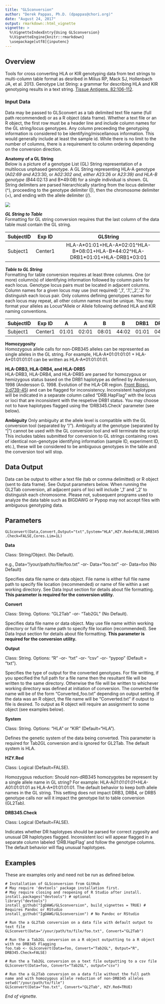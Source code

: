 ```yaml
---
title: "GLSconversion"
author: "Derek Pappas, Ph.D. (dpappas@chori.org)"
date: "August 24, 2017"
output: rmarkdown::html_vignette
vignette: >
  %\VignetteIndexEntry{Using GLSconversion}
  %\VignetteEngine{knitr::rmarkdown}
  \usepackage[utf8]{inputenc}
---
```


## Overview

Tools for cross converting HLA or KIR genotyping data from text strings to multi-column table format as desribed in Milius RP, Mack SJ, Hollenbach JA, et al. 2013. Genotype List String: a grammar for describing HLA and KIR genotyping results in a text string. [Tissue Antigens. 82:106-112](http://www.ncbi.nlm.nih.gov/pubmed/23849068). 

### Input Data

Data may be passed to GLSconvert as a tab delimited text file name (full path recommended) or as a R object (data frame). Whether a text file or an R object, the first row must be a header line and include column names for the GL string/locus genotypes. Any column preceeding the genotyping information is considered to be identifying/miscellanous information. This would generally include at least the sample id. While there is no limit to the number of columns, there is a requirement to column ordering depending on the conversion direction.  

**Anatomy of a GL String**  
Below is a picture of a genotype List (GL) String representation of a multilocus unphased genotype. A GL String representing HLA-A genotype (A*02:69 and A*23:30, or A*02:302 and, either A*23:26 or A*23:39) and HLA-B genotype (B*44:02:13 and B*49:08) for a single individual is shown. GL String delimiters are parsed hierarchically starting from the locus delimiter (^), proceeding to the genotype delimiter (|), then the chromosome delimiter (+), and ending with the allele delimiter (/).


![](https://www.ncbi.nlm.nih.gov/pmc/articles/PMC3715123/bin/tan0082-0106-f1.jpg)
  

_**GL String to Table**_  
Formatting for GL string conversion requires that the last column of the data table must contain the GL string.

|SubjectID |Exp ID  |GLString                                       |
|----------|:------:|:---------------------------------------------:|
|Subject1  |Center1 |HLA-A\*01:01+HLA-A\*02:01\^HLA-B\*08:01+HLA-B\*44:02\^HLA-DRB1\*01:01+HLA-DRB1\*03:01 |


_**Table to GL String**_  
Formatting for table conversion requires at least three columns. One (or more) column(s) of identifying information followed by column pairs for each locus. Genotype locus pairs must be located in adjacent columns. Column names for a given locus may use (not required) '_1', '.1','_2','.2' to distinguish each locus pair. Only columns defining genotypes names for each locus may repeat, all other column names must be unique. You may format your alleles as Locus*Allele or Allele following defined HLA and KIR naming conventions. 

|SubjectID |Exp ID  |   A   |   A   |   B   |   B   | DRB1  | DRB1  | DRB3  | DRB3  |
|----------|:------:|:-----:|:-----:|:-----:|:-----:|:-----:|:-----:|:-----:|:-----:|
|Subject1  |Center1 |01:01  |02:01  |08:01  |44:02  |01:01  |04:01  |       |       |


**Homozygosity**  
Homozygous allele calls for non-DRB345 alleles can be represented as single alleles in the GL string. For example, HLA-A\*01:01:01:01 + HLA-A\*01:01:01:01 can be written as HLA-A*01:01:01:01.  

**HLA-DRB3, HLA-DRB4, and HLA-DRB5**  
HLA-DRB3, HLA-DRB4, and HLA-DRB5 are parsed for homozygous or hemizygous status based on the DRB1 haplotype as defined by Andersson, 1998 (Andersson G. 1998. Evolution of the HLA-DR region. [Front Biosci. 3:d739-45](http://www.ncbi.nlm.nih.gov/pubmed/9675159)) and can be flagged for inconsistency. Inconsistent haplotypes will be indicated in a separate column called "DRB.HapFlag" with the locus or loci that are inconsistent with the respetive DRB1 status. You may choose not to have haplotypes flagged using the 'DRB345.Check' parameter (see below).

**Ambiguity**
Only ambiguity at the allele level is compatible with the GL conversion tool (separated by "/"). Ambiguity at the genotype (separated by "|") cannot be used with the GL conversion tool and will terminate the script. This includes tables submitted for conversion to GL strings containing rows of identical non-genotype identifying information (sample ID, experiment ID, etc.), these will be considered to be ambiguous genotypes in the table and the conversion tool will stop.

## Data Output

Data can be output to either a text file (tab or comma delimitted) or R object (sent to data frame). See Output parameters below. When running the GL2Tab conversion, all adjacent pairs of loci will include '_1' and '_2' to distinguish each chromosome. Please not, subsequent programs used to analyze the data table such as BIGDAWG or Pypop may not accept files with ambiguous genotyping data.


## Parameters

`GLSconvert(Data,Convert,Output="txt",System="HLA",HZY.Red=FALSE,DRB345.Check=FALSE,Cores.Lim=1L)`

**Data**

Class: String/Object. (No Default).

e.g., Data="/your/path/to/file/foo.txt" -or- Data="foo.txt" -or- Data=foo (No Default)

Specifies data file name or data object. File name is either full file name path to specify file location (recommended) or name of file within a set working directory. See Data Input section for details about file formatting. **This parameter is required for the conversion utility.**  

**Convert**

Class: String. Options: "GL2Tab" -or- "Tab2GL" (No Default).

Specifies data file name or data object. May use file name within working directory or full file name path to specify file location (recommended). See Data Input section for details about file formatting. **This parameter is required for the conversion utility.**  

**Output**

Class: String. Options: "R" -or- "txt" -or- "csv" -or- "pypop" (Default = "txt").

Specifies the type of output for the converted genotypes. For file writting, if you specified the full path for a file name then the resultant file will be written to the same directory. Otherwise the file will be written to whichever working directory was defined at initiation of conversion. The converted file name will be of the form "Converted_foo.txt" depending on output setting. If the data was an R object, the file name will be "Converted.txt" if output to file is desired. To output as R object will require an assignment to some object (see examples below).

**System**

Class: String. Options: "HLA" or "KIR" (Default="HLA").

Defines the genetic system of the data being converted. This parameter is required for Tab2GL conversion and is ignored for GL2Tab. The default system is HLA.

**HZY.Red**

Class: Logical (Default=FALSE).

Homozygous reduction: Should non-dRB345 homozygotes be represent by a single allele name in GL string? For example: HLA-A*01:01:01:01+HLA-A*01:01:01:01 as HLA-A*01:01:01:01. The default behavior to keep both allele names in the GL string. This setting does not impact DRB3, DRB4, or DRB5 genotype calls nor will it impact the genotype list to table conversion (GL2Tab).  

**DRB345.Check**

Class: Logical (Default=FALSE).

Indicates whether DR haplotypes should be parsed for correct zygosity and unusual DR haplotypes flagged. Inconsistent loci will appear flagged in a separate column labeled 'DRB.HapFlag' and follow the genotype columns. The default behavior will flag unusual haplotypes.

## Examples

These are examples only and need not be run as defined below.

```
# Installation of GLSconversion from GitHub
# May require 'devtools' package installation first.
# May require closing and reopening of R Studio after install.
install.packages("devtools") # optional
library("devtools")
install_github("IgDAWG/GLSconversion", build_vignettes = TRUE) # Requires Pandoc or RStudio
install_github("IgDAWG/GLSconversion") # No Pandoc or RStudio

# Run the a GL2Tab conversion on a data file with default output to text file
GLSconvert(Data="/your/path/to/file/foo.txt", Convert="GL2Tab")

# Run the a Tab2GL conversion on a R object outputting to a R object with no DRB345 Flagging
foo.tab <- GLSconvert(Data=foo, Convert="Tab2GL", Output="R", DRB345.Check=FALSE)

# Run the a Tab2GL conversion on a text file outputting to a csv file
GLSconvert(Data=foo, Convert="Tab2GL", output="csv")

# Run the a GL2Tab conversion on a data file without the full path name and with homozygous allele reduction of non-DRB345 alleles
setwd("/your/path/to/file")
GLSconvert(Data="foo.txt", Convert="GL2Tab", HZY.Red=TRUE)

```

*End of vignette.*

